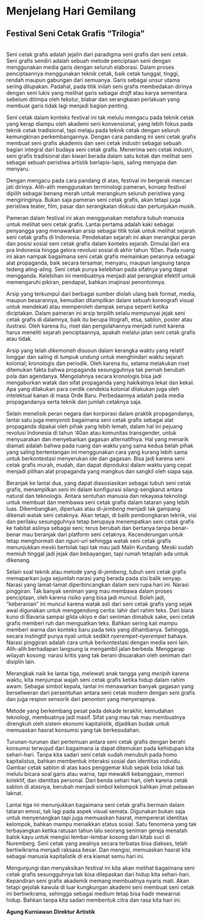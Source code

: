 # Menjelang Hari Gemilang

## Festival Seni Cetak Grafis “Trilogia”

\
Seni cetak grafis adalah jejalin dari paradigma seni grafis dan seni cetak. Seni grafis sendiri adalah sebuah metode penciptaan seni dengan menggunakan media garis dengan seluruh elaborasi. Dalam proses penciptaannya menggunakan teknik cetak, baik cetak tunggal, tinggi, rendah maupun gabungan dari semuanya. Garis sebagai unsur utama sering dilupakan. Padahal, pada titik inilah seni grafis membedakan dirinya dengan seni lukis yang melihat garis sebagai *draft* atau karya sementara sebelum ditimpa oleh tekstur, blabar dan serangkaian perlakuan yang membuat garis tidak lagi menjadi bagian penting.

Seni cetak dalam konteks festival ini tak melulu mengacu pada teknik cetak yang kerap diampu oleh akademi seni konvensional, yang lebih fokus pada teknik cetak tradisional, tapi melaju pada teknik cetak dengan seluruh kemungkinan perkembangannya. Dengan cara pandang ini seni cetak grafis membuat seni grafis akademis dan seni cetak industri sebagai sebuah bagian integral dari budaya seni cetak grafis. Menerima seni cetak industri, seni grafis tradisional dan kiwari berada dalam satu kotak dan melihat seni sebagai sebuah peristiwa artistik berlapis-lapis, saling menyapa dan menyaru.

Dengan mengacu pada cara pandang di atas, festival ini bergerak mencari jati dirinya. Alih-alih menggunakan terminologi pameran, konsep festival dipilih sebagai benang merah untuk merangkum seluruh peristiwa yang mengiringinya. Bukan saja pameran seni cetak grafis, akan tetapi juga peristiwa teater, film, pasar dan serangkaian diskusi dan pertunjukan musik.

Pameran dalam festival ini akan menggunakan metafora tubuh manusia untuk melihat seni cetak grafis. Lantai pertama adalah kaki sebagai penyangga yang menawarkan arsip sebagai titik tolak untuk melihat sejarah seni cetak grafis di Indonesia. Pendekatan sejarah ini akan merangkai peran dan posisi sosial seni cetak grafis dalam konteks sejarah. Dimulai dari era pra Indonesia hingga gelora revolusi sosial di akhir tahun ‘60an. Pada ruang ini akan nampak bagaimana seni cetak grafis memainkan perannya sebagai alat propaganda, baik secara tersamar, menyaru, maupun langsung tanpa tedeng aling-aling. Seni cetak punya kelebihan pada sifatnya yang dapat mengganda. Kelebihan ini membuatnya menjadi alat perangkat efektif untuk memengaruhi pikiran, pendapat, bahkan imajinasi penontonnya.

Arsip yang terkumpul dari berbagai sumber diolah ulang baik format, media, maupun besarannya, kemudian ditampilkan dalam sebuah koreografi visual untuk mendekati atau memperoleh dampak serupa seperti ketika diciptakan. Dalam pameran ini arsip terpilih selalu mempunyai jejak seni cetak grafis di dalamnya, baik itu berupa litografi, etsa, sablon, poster atau ilustrasi. Oleh karena itu, riset dan pengolahannya menjadi rumit karena harus meneliti sejarah penciptaannya, apakah melalui jalan seni cetak grafis atau tidak.

Arsip yang telah *dikemonah* disusun dalam kerangka waktu yang relatif longgar dan saling di *tumpuk undung* untuk menghindari waktu sejarah kolonial; kronologis dan periodik. Oleh karena itu, selama melakukan riset ditemukan fakta bahwa propaganda sesungguhnya tak pernah berubah pola dan agendanya. Mengolahnya secara kronologis bisa jadi mengaburkan watak dan sifat propaganda yang hakikatnya lekat dan kekal. Apa yang dilakukan para cerdik cendekia kolonial dilakukan juga oleh intelektual kanan di masa Orde Baru. Perbedaannya adalah pada media propagandanya serta teknik dan jumlah cetaknya saja.

Selain menelisik peran negara dan korporasi dalam praktik propagandanya, lantai satu juga menyoroti bagaimana seni cetak grafis sebagai alat propaganda dipakai oleh pihak yang lebih lemah, dalam hal ini pejuang revolusi Indonesia di tahun ‘40an atau komunitas transgender, untuk menyuarakan dan menyebarkan gagasan alternatifnya. Hal yang menarik diamati adalah bahwa pada ruang dan waktu yang sama kedua belah pihak yang saling bertentangan ini menggunakan cara yang kurang lebih sama untuk berkontestasi menyerukan ide dan gagasan. Bisa jadi karena seni cetak grafis murah, mudah, dan dapat diproduksi dalam waktu yang cepat menjadi pilihan alat propaganda yang mangkus dan sangkil oleh siapa saja.

Beranjak ke lantai dua, yang dapat diasosiasikan sebagai tubuh seni cetak grafis, menampilkan seni ini dalam konfigurasi silang-sengkarut antara natural dan teknologis. Antara sentuhan manusia dan rekayasa teknologi untuk membuat dan membawa seni cetak grafis dalam tataran yang lebih luas. Dikembangkan, diperluas atau di-*jembeng* menjadi tak gampang dikenali watak seni cetaknya. Akan tetapi, di balik pembongkaran teknik, visi dan perilaku sesungguhnya tetap berupaya menempatkan seni cetak grafis ke habitat aslinya sebagai seni; terus berubah dan bertanya tanpa benar-benar mau beranjak dari platform seni cetaknya. Kecenderungan untuk tetap menghormati dan *nguri-uri* sehingga watak seni cetak grafis menunjukkan meski bertolak tapi tak mau jadi Malin Kundang. Meski sudah memiuh tinggal jadi jejak dan bebayangan, tapi rumah tetaplah ada untuk dikenang.

Selain soal teknik atau metode yang di-*jembeng*, tubuh seni cetak grafis memaparkan juga sejumlah narasi yang berada pada sisi balik senyap. Narasi yang lamat-lamat diperbincangkan dalam seni rupa hari ini. Narasi pinggiran. Tak banyak seniman yang mau membawa dalam proses penciptaan, oleh karena risiko yang bisa jadi muncul. Boleh jadi, “keberanian” ini muncul karena watak asli dari seni cetak grafis yang sejak awal digunakan untuk menggendong cerita: lahir dari rahim teks. Dari biara kuno di Bavaria sampai gilda ukiyo e dari seniman dimabuk sake, seni cetak grafis memberi ruh dan menguatkan teks. Bahkan sering kali mampu memberi warna dan konteks baru pada teks yang dihambanya. Sehingga, secara instingtif punya nyali untuk sedikit *nyerempet-nyerempet* bahaya. Narasi pinggiran adalah cara untuk berkontestasi dengan media seni lain. Alih-alih berhadapan langsung ia mengambil jalan berbeda. Menggarap wilayah kosong: narasi kritis yang tak berani disuarakan oleh seniman dari disiplin lain.

Merangkak naik ke lantai tiga, melewati anak tangga yang *meripih* karena waktu, kita menjumpai wajah seni cetak grafis ketika hidup dalam rahim awam. Sebagai simbol kepala, lantai ini menawarkan banyak gagasan yang berseliweran dari persentuhan antara seni cetak modern dengan seni grafis dan juga respon sensorik dari penonton yang menyerapnya.

Metode yang berkembang pesat pada dekade terakhir, kemudahan teknologi, membuatnya jadi masif. Sifat yang mau tak mau membuatnya direngkuh oleh sistem ekonomi kapitalistik, dijadikan budak untuk memuaskan hasrat konsumsi yang tak berkesudahan.

Turunan-turunan dari pertemuan antara seni cetak grafis dengan berahi konsumsi terwujud dari bagaimana ia dapat ditemukan pada kehidupan kita sehari-hari. Tanpa kita sadari seni cetak sudah menubuh pada homo kapitalistus, bahkan membentuk interaksi sosial dan identitas individu. Gambar cetak sablon di atas kaos penggemar klub sepak bola lokal tak melulu bicara soal garis atau warna, tapi mewakili kebanggaan, memori kolektif, dan identitas personal. Dari benda sehari hari, oleh karena cetak sablon di atasnya, berubah menjadi simbol kelompok bahkan jimat pelawan laknat.

Lantai tiga ini menunjukkan bagaimana seni cetak grafis bermain dalam tataran emosi, tak lagi pada aspek visual semata. Digunakan bukan saja untuk menyenangkan tapi juga memuaskan hasrat, mempererat identitas kelompok, bahkan mampu menaikkan status sosial. Satu fenomena yang tak terbayangkan ketika ratusan tahun lalu seorang seniman gereja menatah balok kayu untuk mengisi lembar-lembar kosong dari kitab suci di Nuremberg. Seni cetak yang awalnya secara terbatas bisa diakses, telah bertiwikrama menjadi raksasa besar. Dan mengisi, memuaskan hasrat kita sebagai manusia kapitalistik di era kiamat semu hari ini.

Mengunjungi dan menyaksikan festival ini kita akan melihat bagaimana seni cetak grafis sesungguhnya tak bisa dilepaskan dari hidup kita sehari-hari. Kepandiran seni grafis akademik memang membuatnya nyaris mati. Akan tetapi gejolak kawula di luar kungkungan akademi seni membuat seni cetak ini bertiwikrama, sehingga sebagai medium tetap bisa hadir mewarnai hidup. Bahkan tanpa kita sadari membentuk citra dan rasa kita hari ini.

**Agung Kurniawan**
**Direktur Artistik**
